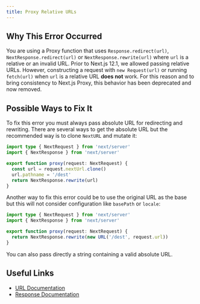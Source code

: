 ```yaml
---
title: Proxy Relative URLs
---
```


## Why This Error Occurred

You are using a Proxy function that uses `Response.redirect(url)`, `NextResponse.redirect(url)` or `NextResponse.rewrite(url)` where `url` is a relative or an invalid URL. Prior to Next.js 12.1, we allowed passing relative URLs. However, constructing a request with `new Request(url)` or running `fetch(url)` when `url` is a relative URL **does not** work. For this reason and to bring consistency to Next.js Proxy, this behavior has been deprecated and now removed.

## Possible Ways to Fix It

To fix this error you must always pass absolute URL for redirecting and rewriting. There are several ways to get the absolute URL but the recommended way is to clone `NextURL` and mutate it:

```ts filename="proxy.ts"
import type { NextRequest } from 'next/server'
import { NextResponse } from 'next/server'

export function proxy(request: NextRequest) {
  const url = request.nextUrl.clone()
  url.pathname = '/dest'
  return NextResponse.rewrite(url)
}
```

Another way to fix this error could be to use the original URL as the base but this will not consider configuration like `basePath` or `locale`:

```ts filename="proxy.ts"
import type { NextRequest } from 'next/server'
import { NextResponse } from 'next/server'

export function proxy(request: NextRequest) {
  return NextResponse.rewrite(new URL('/dest', request.url))
}
```

You can also pass directly a string containing a valid absolute URL.

## Useful Links

- [URL Documentation](https://developer.mozilla.org/docs/Web/API/URL)
- [Response Documentation](https://developer.mozilla.org/docs/Web/API/Response)
